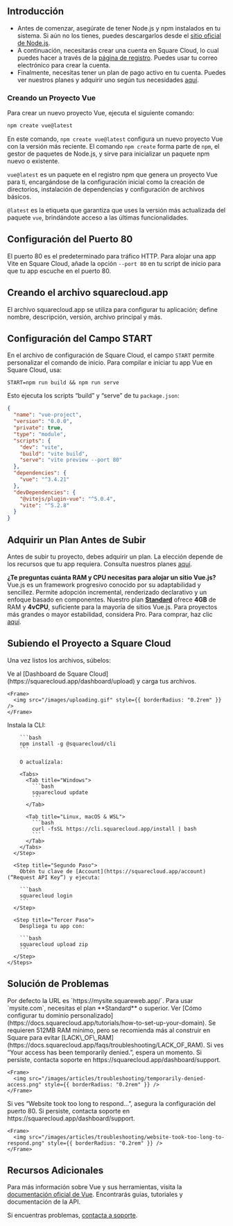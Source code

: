 ## Introducción

* Antes de comenzar, asegúrate de tener Node.js y npm instalados en tu sistema. Si aún no los tienes, puedes descargarlos desde el [sitio oficial de Node.js](https://nodejs.org/).
* A continuación, necesitarás crear una cuenta en Square Cloud, lo cual puedes hacer a través de la [página de registro](https://squarecloud.app/signup). Puedes usar tu correo electrónico para crear la cuenta.
* Finalmente, necesitas tener un plan de pago activo en tu cuenta. Puedes ver nuestros planes y adquirir uno según tus necesidades [aquí](https://squarecloud.app/plans).

### Creando un Proyecto Vue

Para crear un nuevo proyecto Vue, ejecuta el siguiente comando:

```bash
npm create vue@latest
```

En este comando, `npm create vue@latest` configura un nuevo proyecto Vue con la versión más reciente. El comando `npm create` forma parte de `npm`, el gestor de paquetes de Node.js, y sirve para inicializar un paquete npm nuevo o existente.

`vue@latest` es un paquete en el registro npm que genera un proyecto Vue para ti, encargándose de la configuración inicial como la creación de directorios, instalación de dependencias y configuración de archivos básicos.

`@latest` es la etiqueta que garantiza que uses la versión más actualizada del paquete `vue`, brindándote acceso a las últimas funcionalidades.

## Configuración del Puerto 80

El puerto 80 es el predeterminado para tráfico HTTP. Para alojar una app Vite en Square Cloud, añade la opción `--port 80` en tu script de inicio para que tu app escuche en el puerto 80.

## Creando el archivo squarecloud.app

<Card title="Learn about: how to make the configuration file for Square Cloud." icon="link" href="https://docs.squarecloud.app/getting-started/config-file">
  El archivo squarecloud.app se utiliza para configurar tu aplicación; define nombre, descripción, versión, archivo principal y más.
</Card>

## Configuración del Campo START

En el archivo de configuración de Square Cloud, el campo `START` permite personalizar el comando de inicio. Para compilar e iniciar tu app Vue en Square Cloud, usa:

```app squarecloud.app
START=npm run build && npm run serve
```

Esto ejecuta los scripts “build” y “serve” de tu `package.json`:

```json package.json
{
  "name": "vue-project",
  "version": "0.0.0",
  "private": true,
  "type": "module",
  "scripts": {
    "dev": "vite",
    "build": "vite build",
    "serve": "vite preview --port 80"
  },
  "dependencies": {
    "vue": "^3.4.21"
  },
  "devDependencies": {
    "@vitejs/plugin-vue": "^5.0.4",
    "vite": "^5.2.8"
  }
}
```

## Adquirir un Plan Antes de Subir

Antes de subir tu proyecto, debes adquirir un plan. La elección depende de los recursos que tu app requiera. Consulta nuestros planes [aquí](https://squarecloud.app/plans).

<Note>**¿Te preguntas cuánta RAM y CPU necesitas para alojar un sitio Vue.js?** Vue.js es un framework progresivo conocido por su adaptabilidad y sencillez. Permite adopción incremental, renderizado declarativo y un enfoque basado en componentes. Nuestro plan **[Standard](https://squarecloud.app/pay/standard)** ofrece **4GB** de RAM y **4vCPU**, suficiente para la mayoría de sitios Vue.js. Para proyectos más grandes o mayor estabilidad, considera Pro. Para comprar, haz clic [aquí](https://squarecloud.app/pay/pro).</Note>

## Subiendo el Proyecto a Square Cloud

Una vez listos los archivos, súbelos:

<Tabs>
  <Tab title="Upload por Dashboard">
    Ve al [Dashboard de Square Cloud](https://squarecloud.app/dashboard/upload) y carga tus archivos.

    <Frame>
      <img src="/images/uploading.gif" style={{ borderRadius: "0.2rem" }} />
    </Frame>
  </Tab>

  <Tab title="Upload por CLI">
    <Steps>
      <Step title="Primer Paso">
        Instala la CLI:

        ```bash
        npm install -g @squarecloud/cli
        ```

        O actualízala:

        <Tabs>
          <Tab title="Windows">
            ```bash
            squarecloud update
            ```
          </Tab>

          <Tab title="Linux, macOS & WSL">
            ```bash
            curl -fsSL https://cli.squarecloud.app/install | bash
            ```
          </Tab>
        </Tabs>
      </Step>

      <Step title="Segundo Paso">
        Obtén tu clave de [Account](https://squarecloud.app/account) (“Request API Key”) y ejecuta:

        ```bash
        squarecloud login
        ```
      </Step>

      <Step title="Tercer Paso">
        Despliega tu app con:

        ```bash
        squarecloud upload zip
        ```
      </Step>
    </Steps>
  </Tab>
</Tabs>

## Solución de Problemas

<AccordionGroup>
  <Accordion title="Dominio Personalizado" icon="globe" iconType="solid">
    Por defecto la URL es `https://mysite.squareweb.app/`. Para usar `mysite.com`, necesitas el plan **Standard** o superior. Ver [Cómo configurar tu dominio personalizado](https://docs.squarecloud.app/tutorials/how-to-set-up-your-domain).
  </Accordion>

  <Accordion title="RAM Mínima Requerida" icon="memory" iconType="solid">
    Se requieren 512MB RAM mínimo, pero se recomienda más al construir en Square para evitar [LACK\_OF\_RAM](https://docs.squarecloud.app/faqs/troubleshooting/LACK_OF_RAM).
  </Accordion>

  <Accordion title="Acceso Temporalmente Denegado" icon="ban" iconType="solid">
    Si ves “Your access has been temporarily denied.”, espera un momento. Si persiste, contacta soporte en https://squarecloud.app/dashboard/support.

    <Frame>
      <img src="/images/articles/troubleshooting/temporarily-denied-access.png" style={{ borderRadius: "0.2rem" }} />
    </Frame>
  </Accordion>

  <Accordion title="Tiempo de Respuesta Excedido..." icon="clock" iconType="solid">
    Si ves “Website took too long to respond...”, asegura la configuración del puerto 80. Si persiste, contacta soporte en https://squarecloud.app/dashboard/support.

    <Frame>
      <img src="/images/articles/troubleshooting/website-took-too-long-to-respond.png" style={{ borderRadius: "0.2rem" }} />
    </Frame>
  </Accordion>
</AccordionGroup>

## Recursos Adicionales

Para más información sobre Vue y sus herramientas, visita la [documentación oficial de Vue](https://vuejs.org/). Encontrarás guías, tutoriales y documentación de la API.

Si encuentras problemas, [contacta a soporte](/company/support).
